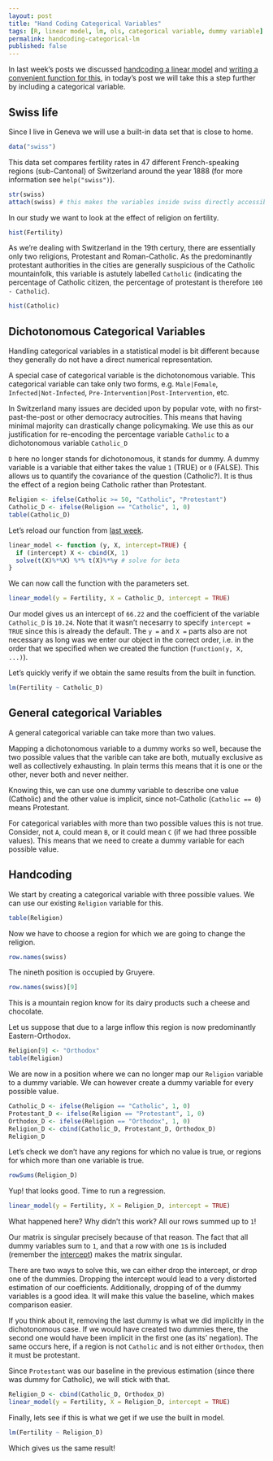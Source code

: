 ```yaml
---
layout: post
title: "Hand Coding Categorical Variables"
tags: [R, linear model, lm, ols, categorical variable, dummy variable]
permalink: handcoding-categorical-lm
published: false
---
```


In last week's posts we discussed [handcoding a linear model](/handcoded-lm) and [writing a convenient function for this](/handcoded-lm-function),
in today's post we will take this a step further by including a categorical variable.


Swiss life
------------
Since I live in Geneva we will use a built-in data set that is close to home.

```r
data("swiss")
```

This data set compares fertility rates in 47 different French-speaking regions (sub-Cantonal) of Switzerland around the year 1888 (for more information see `help("swiss")`).

```r
str(swiss)
attach(swiss) # this makes the variables inside swiss directly accessible
```

In our study we want to look at the effect of religion on fertility.

```r
hist(Fertility)
```

As we're dealing with Switzerland in the 19th certury,
there are essentially only two religions, Protestant and Roman-Catholic.
As the predominantly protestant authorities in the cities are generally suspicious of the Catholic mountainfolk, this variable is astutely labelled `Catholic` (indicating the percentage of Catholic citizen, the percentage of protestant is therefore `100 - Catholic`).

```r
hist(Catholic)
```


Dichotonomous Categorical Variables
----------------------------------
Handling categorical variables in a statistical model is bit different because they generally do not have a direct numerical representation.

A special case of categorical variable is the dichotonomous variable. This categorical variable can take only two forms, e.g. `Male|Female`, `Infected|Not-Infected`, `Pre-Intervention|Post-Intervention`, etc.

In Switzerland many issues are decided upon by popular vote, with no first-past-the-post or other democracy autrocities.
This means that having minimal majority can drastically change policymaking.
We use this as our justification for re-encoding the percentage variable `Catholic` to a dichotonomous variable `Catholic_D`

`D` here no longer stands for dichotonomous, it stands for dummy. A dummy variable is a variable that either takes the value `1` (TRUE) or `0` (FALSE).
This allows us to quantify the covariance of the question (Catholic?).
It is thus the effect of a region being Catholic rather than Protestant.

```r
Religion <- ifelse(Catholic >= 50, "Catholic", "Protestant")
Catholic_D <- ifelse(Religion == "Catholic", 1, 0)
table(Catholic_D)
```

Let's reload our function from [last week](/handcoded-lm-function).

```r
linear_model <- function (y, X, intercept=TRUE) {
  if (intercept) X <- cbind(X, 1)
  solve(t(X)%*%X) %*% t(X)%*%y # solve for beta
}
```

We can now call the function with the parameters set.

```r
linear_model(y = Fertility, X = Catholic_D, intercept = TRUE)
```

Our model gives us an intercept of `66.22` and the coefficient of the variable `Catholic_D` is `10.24`.
Note that it wasn't necesarry to specify `intercept = TRUE` since this is already the default.
The `y = ` and `X = ` parts also are not necessary as long was we enter our object in the correct order,
i.e. in the order that we specified when we created the function (`function(y, X, ...)`).

Let's quickly verify if we obtain the same results from the built in function.

```r
lm(Fertility ~ Catholic_D)
```


General categorical Variables
-----------------------------
A general categorical variable can take more than two values.

Mapping a dichotonomous variable to a dummy works so well,
because the two possible values that the varible can take are both,
mutually exclusive as well as collectively exhausting.
In plain terms this means that it is one or the other, never both and never neither.

Knowing this, we can use one dummy variable to describe one value (Catholic)
and the other value is implicit, since not-Catholic (`Catholic == 0`) means Protestant.

For categorical variables with more than two possible values this is not true.
Consider, not `A`, could mean `B`, or it could mean `C` (if we had three possible values).
This means that we need to create a dummy variable for each possible value.


Handcoding
------------

We start by creating a categorical variable with three possible values.
We can use our existing `Religion` variable for this.

```r
table(Religion)
```

Now we have to choose a region for which we are going to change the religion.

```r
row.names(swiss)
```

The nineth position is occupied by Gruyere.

```r
row.names(swiss)[9]
```

This is a mountain region know for its dairy products such a cheese and chocolate.

Let us suppose that due to a large inflow this region is now predominantly Eastern-Orthodox.

```r
Religion[9] <- "Orthodox"
table(Religion)
```

We are now in a position where we can no longer map our `Religion` variable to a dummy variable.
We can however create a dummy variable for every possible value.

```r
Catholic_D <- ifelse(Religion == "Catholic", 1, 0)
Protestant_D <- ifelse(Religion == "Protestant", 1, 0)
Orthodox_D <- ifelse(Religion == "Orthodox", 1, 0)
Religion_D <- cbind(Catholic_D, Protestant_D, Orthodox_D)
Religion_D
```

Let's check we don't have any regions for which no value is true, or regions for which more than one variable is true.

```r
rowSums(Religion_D)
```

Yup! that looks good. Time to run a regression.

```r
linear_model(y = Fertility, X = Religion_D, intercept = TRUE)
```

What happened here? Why didn't this work? All our rows summed up to `1`!

Our matrix is singular precisely because of that reason. The fact that all dummy variables sum to `1`,
and that a row with one `1`s is included (remember the [intercept](/handcoded-lm)) makes the matrix singular.

There are two ways to solve this, we can either drop the intercept, or drop one of the dummies.
Dropping the intercept would lead to a very distorted estimation of our coefficients.
Additionally, dropping of of the dummy variables is a good idea. It will make this value the baseline, which makes comparison easier.

If you think about it, removing the last dummy is what we did implicitly in the dichotonomous case.
If we would have created two dummies there, the second one would have been implicit in the first one (as its' negation).
The same occurs here, if a region is not `Catholic` and is not either `Orthodox`, then it must be protestant.

Since `Protestant` was our baseline in the previous estimation (since there was dummy for Catholic), we will stick with that.

```r
Religion_D <- cbind(Catholic_D, Orthodox_D)
linear_model(y = Fertility, X = Religion_D, intercept = TRUE)
```

Finally, lets see if this is what we get if we use the built in model.

```r
lm(Fertility ~ Religion_D)
```

Which gives us the same result!
